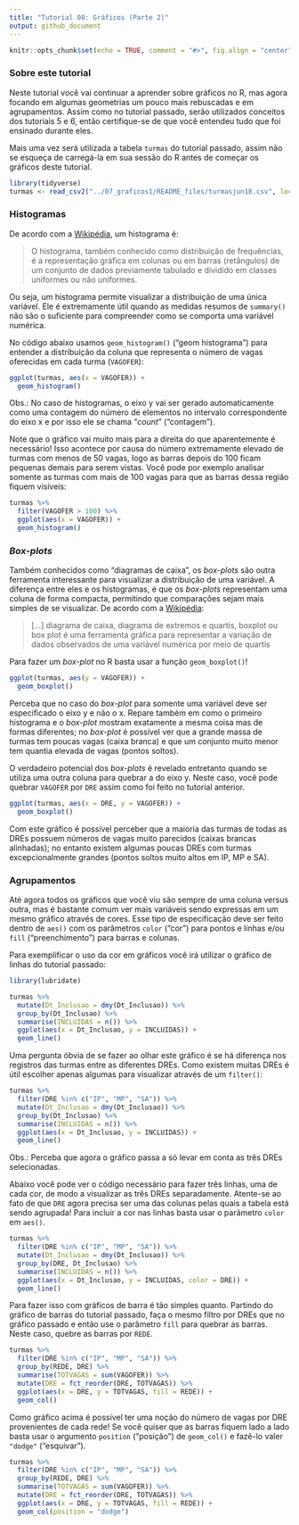 ```yaml
---
title: "Tutorial 08: Gráficos (Parte 2)"
output: github_document
---
```


```r
knitr::opts_chunk$set(echo = TRUE, comment = "#>", fig.align = "center")
```

### Sobre este tutorial

Neste tutorial você vai continuar a aprender sobre gráficos no R, mas agora
focando em algumas geometrias um pouco mais rebuscadas e em agrupamentos.
Assim como no tutorial passado, serão utilizados conceitos dos tutoriais
5 e 6, então certifique-se de que você entendeu tudo que foi ensinado durante
eles.

Mais uma vez será utilizada a tabela `turmas` do tutorial passado, assim não
se esqueça de carregá-la em sua sessão do R antes de começar os gráficos deste
tutorial.

```r
library(tidyverse)
turmas <- read_csv2("../07_graficos1/README_files/turmasjun18.csv", locale = locale(encoding = "ISO-8859-1"))
```

### Histogramas

De acordo com a [Wikipédia](https://pt.wikipedia.org/wiki/Histograma), um
histograma é:

> O histograma, também conhecido como distribuição de frequências, é a
representação gráfica em colunas ou em barras (retângulos) de um conjunto
de dados previamente tabulado e dividido em classes uniformes ou não uniformes.

Ou seja, um histograma permite visualizar a distribuição de uma única variável.
Ele é extremamente útil quando as medidas resumos de `summary()` não são o
suficiente para compreender como se comporta uma variável numérica.

No código abaixo usamos `geom_histogram()` ("geom histograma") para entender
a distribuição da coluna que representa o número de vagas oferecidas
em cada turma (`VAGOFER`):

```r
ggplot(turmas, aes(x = VAGOFER)) +
  geom_histogram()
```

Obs.: No caso de histogramas, o eixo y vai ser gerado automaticamente como uma
contagem do número de elementos no intervalo correspondente do eixo x e por 
isso ele se chama "*count*" ("contagem").

Note que o gráfico vai muito mais para a direita do que aparentemente é 
necessário! Isso acontece por causa do número extremamente elevado de turmas
com menos de 50 vagas, logo as barras depois do 100 ficam pequenas demais
para serem vistas. Você pode por exemplo analisar somente as turmas com
mais de 100 vagas para que as barras dessa região fiquem visíveis:

```r
turmas %>%
  filter(VAGOFER > 100) %>%
  ggplot(aes(x = VAGOFER)) +
  geom_histogram()
```

### *Box-plots*

Também conhecidos como "diagramas de caixa", os *box-plots* são outra 
ferramenta interessante para visualizar a distribuição de uma variável. A 
diferença entre eles e os histogramas, é que os *box-plots* representam uma
coluna de forma compacta, permitindo que comparações sejam mais simples de
se visualizar. De acordo com a 
[Wikipédia](https://pt.wikipedia.org/wiki/Diagrama_de_caixa):

> [...] diagrama de caixa, diagrama de extremos e quartis, boxplot ou box
plot é uma ferramenta gráfica para representar a variação de dados observados
de uma variável numérica por meio de quartis

Para fazer um *box-plot* no R basta usar a função `geom_boxplot()`!

```r
ggplot(turmas, aes(y = VAGOFER)) +
  geom_boxplot()
```

Perceba que no caso do *box-plot* para somente uma variável deve ser
especificado o eixo y e não o x. Repare também em como o primeiro histograma
e o *box-plot* mostram exatamente a mesma coisa mas de formas diferentes; no
*box-plot* é possível ver que a grande massa de turmas tem poucas vagas
(caixa branca) e que um conjunto muito menor tem quantia elevada de vagas
(pontos soltos).

O verdadeiro potencial dos *box-plots* é revelado entretanto quando se 
utiliza uma outra coluna para quebrar a do eixo y. Neste caso, você pode
quebrar `VAGOFER` por `DRE` assim como foi feito no tutorial anterior.

```r
ggplot(turmas, aes(x = DRE, y = VAGOFER)) +
  geom_boxplot()
```

Com este gráfico é possível perceber que a maioria das turmas de todas as 
DREs possuem números de vagas muito parecidos (caixas brancas alinhadas);
no entanto existem algumas poucas DREs com turmas excepcionalmente grandes
(pontos soltos muito altos em IP, MP e SA).

### Agrupamentos

Até agora todos os gráficos que você viu são sempre de uma coluna versus 
outra, mas é bastante comum ver mais variáveis sendo expressas em um mesmo 
gráfico através de cores. Esse tipo de especificação deve ser feito dentro
de `aes()` com os parâmetros `color` ("cor") para pontos e linhas e/ou
`fill` ("preenchimento") para barras e colunas.

Para exemplificar o uso da cor em gráficos você irá utilizar o gráfico de
linhas do tutorial passado:

```r
library(lubridate)

turmas %>%
  mutate(Dt_Inclusao = dmy(Dt_Inclusao)) %>%
  group_by(Dt_Inclusao) %>%
  summarise(INCLUIDAS = n()) %>%
  ggplot(aes(x = Dt_Inclusao, y = INCLUIDAS)) +
  geom_line()
```

Uma pergunta óbvia de se fazer ao olhar este gráfico é se há diferença nos
registros das turmas entre as diferentes DREs. Como existem muitas DREs é
útil escolher apenas algumas para visualizar através de um `filter()`:

```r
turmas %>%
  filter(DRE %in% c("IP", "MP", "SA")) %>%
  mutate(Dt_Inclusao = dmy(Dt_Inclusao)) %>%
  group_by(Dt_Inclusao) %>%
  summarise(INCLUIDAS = n()) %>%
  ggplot(aes(x = Dt_Inclusao, y = INCLUIDAS)) +
  geom_line()
```

Obs.: Perceba que agora o gráfico passa a só levar em conta as três DREs 
selecionadas.

Abaixo você pode ver o código necessário para fazer três linhas, uma de cada
cor, de modo a visualizar as três DREs separadamente. Atente-se ao fato de
que `DRE` agora precisa ser uma das colunas pelas quais a tabela está sendo
agrupada! Para incluir a cor nas linhas basta usar o parâmetro `color` em
`aes()`.

```r
turmas %>%
  filter(DRE %in% c("IP", "MP", "SA")) %>%
  mutate(Dt_Inclusao = dmy(Dt_Inclusao)) %>%
  group_by(DRE, Dt_Inclusao) %>%
  summarise(INCLUIDAS = n()) %>%
  ggplot(aes(x = Dt_Inclusao, y = INCLUIDAS, color = DRE)) +
  geom_line()
```

Para fazer isso com gráficos de barra é tão simples quanto. Partindo do 
gráfico de barras do tutorial passado, faça o mesmo filtro por DREs que no gráfico passado e então use o parâmetro `fill` para quebrar as barras. Neste
caso, quebre as barras por `REDE`.

```r
turmas %>%
  filter(DRE %in% c("IP", "MP", "SA")) %>%
  group_by(REDE, DRE) %>%
  summarise(TOTVAGAS = sum(VAGOFER)) %>%
  mutate(DRE = fct_reorder(DRE, TOTVAGAS)) %>%
  ggplot(aes(x = DRE, y = TOTVAGAS, fill = REDE)) +
  geom_col()
```

Como gráfico acima é possível ter uma noção do número de vagas por DRE 
provenientes de cada rede! Se você quiser que as barras fiquem lado a lado
basta usar o argumento `position` ("posição") de `geom_col()` e fazê-lo
valer `"dodge"` ("esquivar").

```r
turmas %>%
  filter(DRE %in% c("IP", "MP", "SA")) %>%
  group_by(REDE, DRE) %>%
  summarise(TOTVAGAS = sum(VAGOFER)) %>%
  mutate(DRE = fct_reorder(DRE, TOTVAGAS)) %>%
  ggplot(aes(x = DRE, y = TOTVAGAS, fill = REDE)) +
  geom_col(position = "dodge")
```
